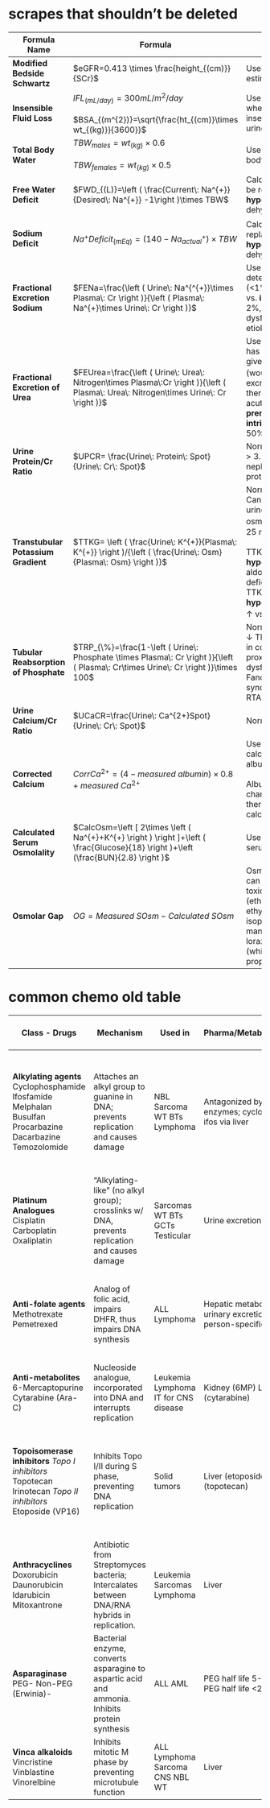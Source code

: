 # scrapes that shouldn't be deleted


| Formula Name                      | Formula                                                                                                                               | Clinical Use                                                                                                                                                                                 |
|-----------------------------------|---------------------------------------------------------------------------------------------------------------------------------------|----------------------------------------------------------------------------------------------------------------------------------------------------------------------------------------------|
| **Modified Bedside Schwartz**         | $eGFR=0.413 \times  \frac{height_{(cm)}}{SCr}$                                                                                        | Used ages 1-18 to estimate GFR.                                                                                                                                                              |
| **Insensible Fluid Loss**             | $IFL_{(mL/day)}=300mL/m^{2}/day$ <br><br>$BSA_{(m^{2})}=\sqrt{\frac{ht_{(cm)}\times wt_{(kg)}}{3600}}$                                       | Use for patients when replacing insensible fluid plus urine/stool losses.                                                                                                                    |
| **Total Body Water**                  | $TBW_{males}=wt_{(kg)}\times 0.6$  <br><br> $TBW_{females}=wt_{(kg)}\times 0.5$                                                                | Use to calculate total body water.                                                                                                                                                           |
| **Free Water Deficit**                | $FWD_{(L)}=\left ( \frac{Current\: Na^{+}}{Desired\: Na^{+}} -1\right )\times TBW$                                                    | Calculate **water** to be replaced in **hypernatremic** dehydration.                                                                                                                               |
| **Sodium Deficit**                    | $Na^{+} Deficit_{(mEq)}=(140-Na_{actual}^{+})\times TBW$                                                                              | Calculate **Na<sup>+</sup>** to be replaced in **hyponatremic** dehydration.                                                                                                                                         |
| **Fractional Excretion Sodium**       | $FENa=\frac{\left ( Urine\: Na^{^{+}}\times Plasma\: Cr \right )}{\left ( Plasma\: Na^{+}\times Urine\: Cr \right )}$                 | Use in oliguric **AKI** to determine **prerenal** (<1%, sodium-avid) vs. **intrinsic renal** (&gt; 2%, tubular dysfunction) etiology).                                                                                                                |
| **Fractional Excretion of Urea**      | $FEUrea=\frac{\left ( Urine\: Urea\: Nitrogen\times Plasma\:Cr \right )}{\left ( Plasma\: Urea\: Nitrogen\times Urine\: Cr \right )}$ | Use in **AKI** if patient has recently been given **diuretics** (would alter Na<sup>+</sup> excretion and therefore FENa), acute GN, or CKD; **prerenal** <35%, **intrinsic renal** &gt; 50%.                                                      |
| **Urine Protein/Cr Ratio**            | $UPCR= \frac{Urine\: Protein\: Spot}{Urine\: Cr\: Spot}$                                                                              | Normal <0.2.<br>  > 3.5 indicates nephrotic-range proteinuria.                                                                                                                                   |
| **Transtubular Potassium Gradient**   | $TTKG= \left ( \frac{Urine\: K^{+}}{Plasma\: K^{+}} \right )/{\left ( \frac{Urine\: Osm}{Plasma\: Osm} \right )}$                     | Normal = 8-9.<br>  Can only use when urine osm > plasma osm and urine Na<sup>+</sup> > 25 mmol/L.<br><br> TTKG &lt; 7 +  **hyperkalemia**  → aldo deficiency/resistance  TTKG > 3 +  **hypokalemia**  → aldo ↑ vs renal K<sup>+</sup> loss |
| **Tubular Reabsorption of Phosphate** | $TRP_{\%}=\frac{1-\left ( Urine\: Phosphate \times Plasma\: Cr \right )}{\left ( Plasma\: Cr\times Urine\: Cr \right )}\times 100$    | Normal 80-98%.<br>  ↓ TRP can be seen in conditions with prox tubular dysfunction, such as Fanconi syndrome/Type 2 RTA                                                                               |
| **Urine Calcium/Cr Ratio**            | $UCaCR=\frac{Urine\: Ca^{2+}Spot}{Urine\: Cr\: Spot}$                                                                                 | Normal:<ul><li>0 - 6 months old: ≤ 0.8</li><li>7 - 11 months old: ≤ 0.6</li><li>≥ 1 year old: ≤ 0.2</li></ul> Use to assess for hypercalciuria in patients with hematuria, stones, and/or hypercalcemia.                     |
| **Corrected Calcium**                 | $CorrCa^{2+}=\left ( 4-measured\:albumin \right )\times 0.8+measured\: Ca^{2+}$                                                       | Use to calculate calcium levels in low albumin states.<br><br>  Albumin = negatively charged, and therefore carries calcium.                                                                         |
| **Calculated Serum Osmolality**       | $CalcOsm=\left [ 2\times \left ( Na^{+}+K^{+} \right ) \right ]+\left ( \frac{Glucose}{18} \right )+\left (\frac{BUN}{2.8} \right )$  | Use to calculate serum osmolality.                                                                                                                                                           |
| **Osmolar Gap**                       | $OG=Measured\: SOsm - Calculated\: SOsm$                                                                                              | Osmolar gap > 10 can be caused by toxic alcohols (ethanol, methanol, ethylene glycol, isopropyl alcohol), mannitol, and lorazepam infusions (which contain propylene glycol).                 |



  


# common chemo old table

| Class   - Drugs                                                                                              | Mechanism                                                                                      | Used in                               | Pharma/Metabolism/Excretion                                               | Short-term side effects                                                                                     | Long-term side effects                        | Notes                                                                                                                                    |   |
|--------------------------------------------------------------------------------------------------------------|------------------------------------------------------------------------------------------------|---------------------------------------|---------------------------------------------------------------------------|-------------------------------------------------------------------------------------------------------------|-----------------------------------------------|------------------------------------------------------------------------------------------------------------------------------------------|---|
| **Alkylating agents** Cyclophosphamide Ifosfamide Melphalan Busulfan Procarbazine Dacarbazine Temozolomide   |        Attaches an alkyl group to guanine in DNA; prevents replication and causes damage       | NBL    Sarcoma   WT   BTs  Lymphoma   | Antagonized by MGMT enzymes; cyclophos via urine, ifos via liver          | N/V/D Mucositis Myelosuppression Hemorrhagic cystitis SIADH IFOS-encephalopathy                             | Secondary malignancy Infertility (high doses) | Co treat w/ Mesna and hyper-hydration for cystitis  IFOS-encephalopathy - methylene blue  Biomarker: MGMT promoter methylation (gliomas) |   |
| **Platinum Analogues** Cisplatin Carboplatin Oxaliplatin                                                     | "Alkylating-like" (no alkyl group); crosslinks w/ DNA, prevents replication and causes damage  | Sarcomas  WT  BTs  GCTs  Testicular   | Urine excretion                                                           | N/V/D Nephrotoxicity Electrolyte wasting (Mag, K)                                                           | Secondary neuropathy Ototoxicity              | Hyperhydration for renal protection                                                                                                      |   |
| **Anti-folate agents** Methotrexate Pemetrexed                                                               | Analog of folic acid, impairs DHFR, thus impairs DNA synthesis                                 | ALL   Lymphoma                        | Hepatic metabolism, but urinary excretion. Elimination is person-specific | Myelosuppression Mucositis Transaminitis Kidney failure Encephalopathy                                      | -                                             | Hyperhydration Urine alkalinization Monitor serum levels Leucovorin  Glucarpidase if unable to clear MTX                                 |   |
| **Anti-metabolites** 6-Mercaptopurine Cytarabine (Ara-C)                                                     | Nucleoside analogue, incorporated into DNA and interrupts replication                          | Leukemia Lymphoma  IT for CNS disease | Kidney (6MP)  Liver (cytarabine)                                          | Myelosuppression N/V/D Mucositis Bowel necrosis Fevers (AraC) Neurotoxicity Infections (esp strep viridans) | -                                             | TPMT genotype (6MP) to guide dosing                                                                                                      |   |
| **Topoisomerase inhibitors** *Topo I inhibitors* Topotecan Irinotecan  *Topo II inhibitors* Etoposide (VP16) | Inhibits Topo I/II during S phase, preventing DNA replication                                  | Solid tumors                          | Liver (etoposide)  Urine (topotecan)                                      | Metallic food taste Myelosuppression Hypotension Diarrhea (irinotecan)                                      | Secondary malignancy                          | Irinotecan-induced diarrhea Prophylaxis: Cefixime Acute onset: atropine >8h: loperamide  UGT1A1 genotype (irinotecan)                    |   |
| **Anthracyclines** Doxorubicin Daunorubicin Idarubicin Mitoxantrone                                          | Antibiotic from Streptomyces bacteria; Intercalates between DNA/RNA hybrids in replication.    | Leukemia Sarcomas Lymphoma            | Liver                                                                     | Myelosuppression Mucositis Skin reactions (hand-foot syndrome)                                              | Heart failure (cumulative dose-dependent)     | Dexrazoxane may be used in limited cases for patients at highest risk of developing cardiotoxicity                                       |   |
| **Asparaginase** PEG- Non-PEG (Erwinia)-                                                                     | Bacterial enzyme, converts asparagine to aspartic acid and ammonia. Inhibits protein synthesis | ALL    AML                            | PEG half life 5-7 days, Non-PEG half life <24 hours                       | Anaphylaxis Coagulopathy/Thrombosis Hyperammonemia Encephalopathy Hemorrhagic pancreatitis Transaminitis    | -                                             |                                                                                                                                          |   |
| **Vinca alkaloids** Vincristine Vinblastine Vinorelbine                                                      | Inhibits mitotic M phase by preventing microtubule function                                    | ALL Lymphoma Sarcoma CNS NBL WT       | Liver                                                                     | Neurotoxicity Peripheral neuropathy SIADH Constipation Seizures Hypotension                                 | -                                             | Bowel regimen                                                                                                                            |   |
